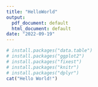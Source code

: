 ```yaml
---
title: "HelloWorld"
output:
  pdf_document: default
  html_document: default
date: "2022-09-19"
---
```

```r
# install.packages("data.table")
# install.packages("ggplot2")
# install.packages("fixest")
# install.packages("knitr")
# install.packages("dplyr")
cat("Hello World!")
```

